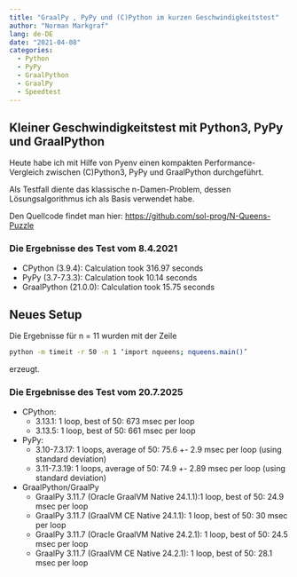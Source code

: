 ```yaml
---
title: "GraalPy , PyPy und (C)Python im kurzen Geschwindigkeitstest"
author: "Norman Markgraf"
lang: de-DE
date: "2021-04-08"
categories: 
  - Python
  - PyPy
  - GraalPython
  - GraalPy
  - Speedtest
---
```


## Kleiner Geschwindigkeitstest mit Python3, PyPy und GraalPython

Heute habe ich mit Hilfe von Pyenv einen kompakten Performance-Vergleich zwischen (C)Python3, PyPy und GraalPython durchgeführt.

Als Testfall diente das klassische n-Damen-Problem, dessen Lösungsalgorithmus ich als Basis verwendet habe. 

Den Quellcode findet man hier: <https://github.com/sol-prog/N-Queens-Puzzle>

### Die Ergebnisse des Test vom 8.4.2021

- CPython (3.9.4): Calculation took 316.97 seconds
- PyPy (3.7-7.3.3): Calculation took 10.14 seconds
- GraalPython (21.0.0): Calculation took 15.75 seconds

## Neues Setup
Die Ergebnisse für n = 11 wurden mit der Zeile

```bash
python -m timeit -r 50 -n 1 ‘import nqueens; nqueens.main()’
```
erzeugt.

<!-- Unglaubwürdige Ergebnisse!!!

### Die Ergebnisse des Test vom 8.6.2021

- CPython (3.9.4): 1 loops, best of 5: 7.03 sec per loop
- PyPy (3.7-7.3.4): ***keine Ergebnisse***
- GraalPython (21.1.0): 1 loops, best of 5: 7.01 sec per loop

-->

### Die Ergebnisse des Test vom 20.7.2025

- CPython:
  - 3.13.1: 1 loop, best of 50: 673 msec per loop
  - 3.13.5: 1 loop, best of 50: 661 msec per loop
- PyPy:
  - 3.10-7.3.17: 1 loops, average of 50: 75.6 +- 2.9 msec per loop (using standard deviation)
  - 3.11-7.3.19: 1 loops, average of 50: 74.9 +- 2.89 msec per loop (using standard deviation)
- GraalPython/GraalPy 
  - GraalPy 3.11.7 (Oracle GraalVM Native 24.1.1):1 loop, best of 50: 24.9 msec per loop
  - GraalPy 3.11.7 (GraalVM CE Native 24.1.1): 1 loop, best of 50: 30 msec per loop
  - GraalPy 3.11.7 (Oracle GraalVM Native 24.2.1): 1 loop, best of 50: 24.5 msec per loop
  - GraalPy 3.11.7 (GraalVM CE Native 24.2.1): 1 loop, best of 50: 28.1 msec per loop

